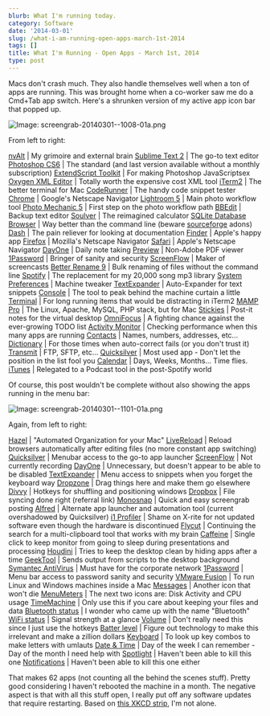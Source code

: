 ```yaml
---
blurb: What I'm running today.
category: Software
date: '2014-03-01'
slug: /what-i-am-running-open-apps-march-1st-2014
tags: []
title: What I'm Running - Open Apps - March 1st, 2014
type: post
---
```



Macs don't crash much. They also handle themselves well when a ton of apps are running. This was brought home when a co-worker saw me do a Cmd+Tab app switch. Here's a shrunken version of my active app icon bar that popped up.

![Image: screengrab-20140301--1008-01a.png](/screengrab-20140301--1008-01a.png)

From left to right:

[nvAlt](http://brettterpstra.com/projects/nvalt/) | My grimoire and external brain
[Sublime Text 2](http://www.sublimetext.com/2) | The go-to text editor
[Photoshop CS6](http://www.adobe.com/products/photoshop.html) | The standard (and last version available without a monthly subscription)
[ExtendScript Toolkit](http://www.adobe.com/devnet/scripting.html) | For making Photoshop JavaScriptsex
[Oxygen XML Editor](http://www.oxygenxml.com/index.html) | Totally worth the expensive cost XML tool
[iTerm2](http://www.iterm2.com/) | The better terminal for Mac
[CodeRunner](http://krillapps.com/coderunner/) | The handy code snippet tester
[Chrome](https://www.google.com/intl/en/chrome/browser/) | Google's Netscape Navigator
[Lightroom 5](http://www.adobe.com/products/photoshop-lightroom.html) | Main photo workflow tool
[Photo Mechanic 5](http://www.camerabits.com/) | First step on the photo workflow path
[BBEdit](http://www.barebones.com/products/bbedit/) | Backup text editor
[Soulver](http://www.acqualia.com/soulver/) | The reimagined calculator 
[SQLite Database Browser](http://sourceforge.net/projects/sqlitebrowser/) | Way better than the command line (beware [sourceforge](http://www.gluster.org/2013/08/how-far-the-once-mighty-sourceforge-has-fallen/) adons)
[Dash](http://kapeli.com/dash) | The pain reliever for looking at documentation
[Finder](http://en.wikipedia.org/wiki/Finder_(software)) | Apple's happy app
[Firefox](http://www.mozilla.org/en-US/firefox/new/) | Mozilla's Netscape Navigator
[Safari](https://www.apple.com/safari/) | Apple's Netscape Navigator
[DayOne](http://dayoneapp.com/) | Daily note taking
[Preview](http://en.wikipedia.org/wiki/Preview_(Mac_OS)) | Non-Adobe PDF viewer
[1Password](https://agilebits.com/onepassword) | Bringer of sanity and security
[ScreenFlow](http://www.telestream.net/Screenflow/) | Maker of screencasts
[Better Rename 9](http://www.publicspace.net/ABetterFinderRename/) | Bulk renaming of files without the command line
[Spotify](https://www.spotify.com/us/) | The replacement for my 20,000 song mp3 library
[System Preferences](http://en.wikipedia.org/wiki/System_Preferences) | Machine tweaker
[TextExpander](https://smilesoftware.com/TextExpander/index.html) | Auto-Expander for text snippets
[Console](http://en.wikipedia.org/wiki/Console_(OS_X)) | The tool to peak behind the machine curtain a little
[Terminal](http://en.wikipedia.org/wiki/Terminal_(OS_X)) | For long running items that would be distracting in iTerm2
[MAMP Pro](http://www.mamp.info/en/mamp-pro/index.html) | The Linux, Apache, MySQL, PHP stack, but for Mac
[Stickies](http://en.wikipedia.org/wiki/Stickies_(software)) | Post-it notes for the virtual desktop
[OmniFocus](http://www.omnigroup.com/omnifocus) | A fighting chance against the ever-growing TODO list
[Activity Monitor](http://en.wikipedia.org/wiki/Activity_Monitor) | Checking performance when this many apps are running
[Contacts](https://www.apple.com/osx/apps/#contacts) | Names, numbers, addresses, etc...
[Dictionary](http://en.wikipedia.org/wiki/Dictionary_(software)) | For those times when auto-correct fails (or you don't trust it)
[Transmit](https://panic.com/transmit/) | FTP, SFTP, etc... 
[Quicksilver](http://qsapp.com/) | Most used app - Don't let the position in the list fool you
[Calendar](https://www.apple.com/osx/apps/#calendar)  | Days, Weeks, Months... Time flies. 
[iTunes](https://www.apple.com/itunes/) | Relegated to a Podcast tool in the post-Spotify world

Of course, this post wouldn't be complete without also showing the apps running in the menu bar:

![Image: screengrab-20140301--1101-01a.png](/screengrab-20140301--1101-01a.png)

Again, from left to right:

[Hazel](http://www.noodlesoft.com/hazel) | "Automated Organization for your Mac"
[LiveReload](http://livereload.com/) | Reload browsers automatically after editing files (no more constant app switching)
[Quicksilver](http://qsapp.com/) | Menubar access to the go-to app launcher
[ScreenFlow](http://www.telestream.net/Screenflow/) | Not currently recording
[DayOne](http://dayoneapp.com/) | Unnecessary, but doesn't appear to be able to be disabled
[TextExpander](https://smilesoftware.com/TextExpander/index.html) | Menu access to snippets when you forget the keyboard way
[Dropzone](http://aptonic.com/dropzone/) | Drag things here and make them go elsewhere
[Divvy](https://mizage.com/divvy/) | Hotkeys for shuffling and positioning windows
[Dropbox](https://db.tt/ahEXfMgU) | File syncing done right (referral link)
[Monosnap](https://www.monosnap.com/) | Quick and easy screengrab posting
[Alfred](http://www.alfredapp.com) | Alternate app launcher and automation tool (current overshadowed by Quicksilver)
[i1 Profiler](http://www.xrite.com/i1display-2) | Shame on X-rite for not updated software even though the hardware is discontinued
[Flycut](https://github.com/TermiT/Flycut) | Continuing the search for a multi-clipboard tool that works with my brain
[Caffeine](http://lightheadsw.com/caffeine/) | Single click to keep monitor from going to sleep during presentations and processing
[Houdini](https://itunes.apple.com/us/app/houdini/id492081694?mt=12) | Tries to keep the desktop clean by hiding apps after a time
[GeekTool](http://projects.tynsoe.org/en/geektool/) | Sends output from scripts to the desktop background
[Symantec AntiVirus](http://en.wikipedia.org/wiki/Symantec) | Must have for the corporate network
[1Password](https://agilebits.com/onepassword) | Menu bar access to password sanity and security
[VMware Fusion](http://www.vmware.com/products/fusion) | To run Linux and Windows machines inside a Mac
[Messages](https://www.apple.com/osx/apps/#messages) | Another icon that won't die
[MenuMeters](http://www.ragingmenace.com/software/menumeters/) | The next two icons are: Disk Activity and CPU usage
[TimeMachine](https://www.apple.com/osx/apps/#timemachine) | Only use this if you care about keeping your files and data
[Bluetooth status](https://www.apple.com/support/bluetooth/) | I wonder who came up with the name "Bluetooth"
[WiFi status](http://en.wikipedia.org/wiki/Wi-Fi) | Signal strength at a glance
[Volume](http://en.wikipedia.org/wiki/Sound_pressure) | Don't really need this since I just use the hotkeys
[Batter level](http://en.wikipedia.org/wiki/Energy) | Figure out technology to make this irrelevant and make a zillion dollars
[Keyboard](http://www.asciitable.com/) | To look up key combos to make letters with umlauts
[Date & Time](http://en.wikipedia.org/wiki/ISO_8601) | Day of the week I can remember - Day of the month I need help with
[Spotlight](http://en.wikipedia.org/wiki/Spotlight_(software)) | Haven't been able to kill this one
[Notifications](http://en.wikipedia.org/wiki/Notification_Center) | Haven't been able to kill this one either

That makes 62 apps (not counting all the behind the scenes stuff). Pretty good considering I haven't rebooted the machine in a month. The negative aspect is that with all this stuff open, I really put off any software updates that require restarting. Based on [this XKCD strip](http://xkcd.com/1328/), I'm not alone.
